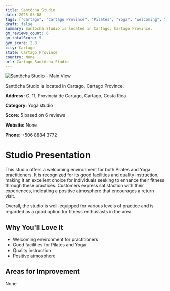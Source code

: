 ```yaml
---
title: Santôcha Studio
date: 2025-03-08
tags: ["Cartago", "Cartago Province", "Pilates", "Yoga", "welcoming", "well-equipped", "Cartago"]  
draft: false
summary: Santôcha Studio is located in Cartago, Cartago Province.
gm_reviews_count: 6
gm_totalScore: 5
gym_score: 2.8
city: Cartago
state: Cartago Province
country: None
url: Cartago_Santôcha_Studio
---
```


<div className="aspect-[16/9] relative my-8">
  <img 
    src="https://lh5.googleusercontent.com/p/AF1QipPIgQf-w5cy39HobF_GdcXuhP4ZdIqQUiQ0LfFR=w1920-h1080-k-no"
    alt="Santôcha Studio - Main View"
    className="object-cover absolute inset-0 w-full h-full rounded-lg"
  />
</div>

Santôcha Studio is located in Cartago, Cartago Province.

**Address:** C. 11, Provincia de Cartago, Cartago, Costa Rica

**Category:** Yoga studio

**Score:** 5 based on 6 reviews

**Website:** None

**Phone:** +506 8884 3772

# Studio Presentation

This studio offers a welcoming environment for both Pilates and Yoga practitioners. It is recognized for its good facilities and quality instruction, making it an excellent choice for individuals seeking to enhance their fitness through these practices. Customers express satisfaction with their experiences, indicating a positive atmosphere that encourages a return visit.

Overall, the studio is well-equipped for various levels of practice and is regarded as a good option for fitness enthusiasts in the area.

## Why You'll Love It

- Welcoming environment for practitioners
- Good facilities for Pilates and Yoga
- Quality instruction
- Positive atmosphere

## Areas for Improvement

None

<div className="grid grid-cols-1 xl:grid-cols-2 gap-4 my-8">

</div>